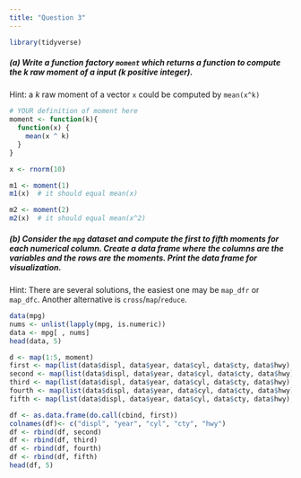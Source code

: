 ```yaml
---
title: "Question 3"
---
```


```r
library(tidyverse)
```

##### (a) Write a function factory `moment` which returns a function to compute the $k$ raw moment of a input ($k$ positive integer).

Hint: a $k$ raw moment of a vector `x` could be computed by `mean(x^k)`


```r
# YOUR definition of moment here
moment <- function(k){
  function(x) {
    mean(x ^ k)
  }
}
```


```r
x <- rnorm(10)

m1 <- moment(1)
m1(x)  # it should equal mean(x)

m2 <- moment(2)
m2(x)  # it should equal mean(x^2)
```



##### (b) Consider the `mpg` dataset and compute the first to fifth moments for each numerical column. Create a data frame where the columns are the variables and the rows are the moments. Print the data frame for visualization.


Hint: There are several solutions, the easiest one may be `map_dfr` or `map_dfc`. Another alternative is
`cross`/`map`/`reduce`.

```r
data(mpg)
nums <- unlist(lapply(mpg, is.numeric)) 
data <- mpg[ , nums]
head(data, 5)
```

```r
d <- map(1:5, moment)
first <- map(list(data$displ, data$year, data$cyl, data$cty, data$hwy), d[1])
second <- map(list(data$displ, data$year, data$cyl, data$cty, data$hwy), d[2])
third <- map(list(data$displ, data$year, data$cyl, data$cty, data$hwy), d[3])
fourth <- map(list(data$displ, data$year, data$cyl, data$cty, data$hwy), d[4])
fifth <- map(list(data$displ, data$year, data$cyl, data$cty, data$hwy), d[5])

df <- as.data.frame(do.call(cbind, first))
colnames(df)<- c("displ", "year", "cyl", "cty", "hwy")
df <- rbind(df, second)
df <- rbind(df, third)
df <- rbind(df, fourth)
df <- rbind(df, fifth)
head(df, 5)
```